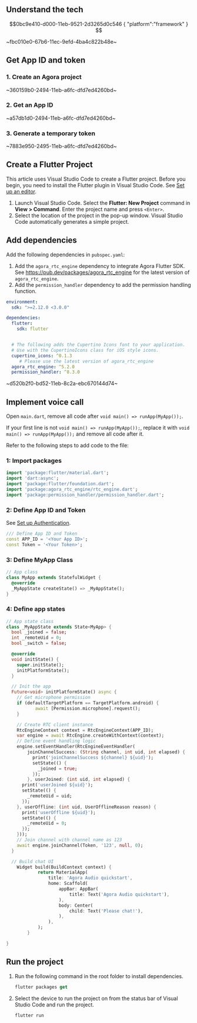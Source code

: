 <PlatformWrapper platform="flutter">

## Understand the tech



$$0bc9e410-d000-11eb-9521-2d3265d0c546
{
"platform":"framework"
}
$$

~fbc010e0-67b6-11ec-9efd-4ba4c822b48e~


## Get App ID and token

### 1. Create an Agora project

~360159b0-2494-11eb-a6fc-dfd7ed4260bd~


### 2. Get an App ID

~a57db1d0-2494-11eb-a6fc-dfd7ed4260bd~


### 3. Generate a temporary token

~7883e950-2495-11eb-a6fc-dfd7ed4260bd~


## Create a Flutter Project

This article uses Visual Studio Code to create a Flutter project. Before you begin, you need to install the Flutter plugin in Visual Studio Code. See [Set up an editor](https://flutter.dev/docs/get-started/editor?tab=vscode).

1. Launch Visual Studio Code. Select the **Flutter: New Project** command in **View > Command**. Enter the project name and press `<Enter>`.
2. Select the location of the project in the pop-up window. Visual Studio Code automatically generates a simple project.

## Add dependencies

Add the following dependencies in `pubspec.yaml`:

1. Add the `agora_rtc_engine` dependency to integrate Agora Flutter SDK. See https://pub.dev/packages/agora_rtc_engine for the latest version of `agora_rtc_engine`.
2. Add the `permission_handler` dependency to add the permission handling function.

```yaml
environment:
  sdk: ">=2.12.0 <3.0.0"

dependencies:
  flutter:
    sdk: flutter


  # The following adds the Cupertino Icons font to your application.
  # Use with the CupertinoIcons class for iOS style icons.
  cupertino_icons: ^0.1.3
	 # Please use the latest version of agora_rtc_engine
  agora_rtc_engine: ^5.2.0
  permission_handler: ^8.3.0
```

~d520b2f0-bd52-11eb-8c2a-ebc670144d74~


## Implement voice call

Open `main.dart`, remove all code after `void main() => runApp(MyApp());`.

<div class="alert note">If your first line is not <code>void main() => runApp(MyApp());</code>, replace it with <code>void main() => runApp(MyApp());</code> and remove all code after it.</div>

Refer to the following steps to add code to the file:

### 1: Import packages

```dart
import 'package:flutter/material.dart';
import 'dart:async';
import 'package:flutter/foundation.dart';
import 'package:agora_rtc_engine/rtc_engine.dart';
import 'package:permission_handler/permission_handler.dart';
```


### 2: Define App ID and Token

See [Set up Authentication](/en/Agora%20Platform/token?platform=All%20Platforms).


```dart
/// Define App ID and Token
const APP_ID = '<Your App ID>';
const Token = '<Your Token>';
```

### 3: Define MyApp Class


```dart
// App class
class MyApp extends StatefulWidget {
  @override
  _MyAppState createState() => _MyAppState();
}
```

### 4: Define app states

```dart
// App state class
class _MyAppState extends State<MyApp> {
  bool _joined = false;
  int _remoteUid = 0;
  bool _switch = false;

  @override
  void initState() {
    super.initState();
    initPlatformState();
  }

  // Init the app
  Future<void> initPlatformState() async {
    // Get microphone permission
    if (defaultTargetPlatform == TargetPlatform.android) {
           await [Permission.microphone].request();
    }

    // Create RTC client instance
    RtcEngineContext context = RtcEngineContext(APP_ID);
    var engine = await RtcEngine.createWithContext(context);
    // Define event handling logic
    engine.setEventHandler(RtcEngineEventHandler(
        joinChannelSuccess: (String channel, int uid, int elapsed) {
          print('joinChannelSuccess ${channel} ${uid}');
          setState(() {
            _joined = true;
          });
        }, userJoined: (int uid, int elapsed) {
      print('userJoined ${uid}');
      setState(() {
        _remoteUid = uid;
      });
    }, userOffline: (int uid, UserOfflineReason reason) {
      print('userOffline ${uid}');
      setState(() {
        _remoteUid = 0;
      });
    }));
    // Join channel with channel name as 123
    await engine.joinChannel(Token, '123', null, 0);
  }

  // Build chat UI
    Widget build(BuildContext context) {
            return MaterialApp(
                title: 'Agora Audio quickstart',
                home: Scaffold(
                    appBar: AppBar(
                        title: Text('Agora Audio quickstart'),
                    ),
                    body: Center(
                        child: Text('Please chat!'),
                    ),
                ),
            );
        }

}
```


## Run the project

1. Run the following command in the root folder to install dependencies.

	```dart
	flutter packages get
	```

2. Select the device to run the project on from the status bar of Visual Studio Code and run the project.

	```dart
	flutter run
	```


</PlatformWrapper>